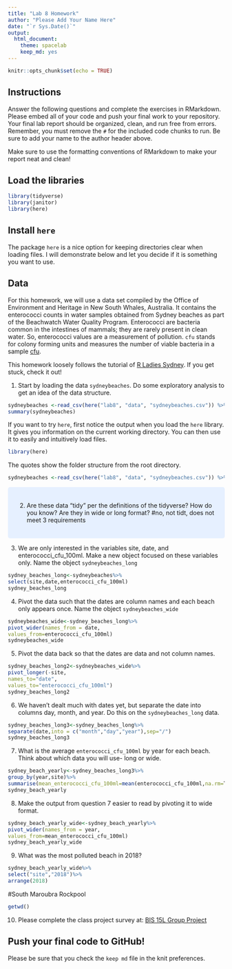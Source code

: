 ```yaml
---
title: "Lab 8 Homework"
author: "Please Add Your Name Here"
date: "`r Sys.Date()`"
output:
  html_document: 
    theme: spacelab
    keep_md: yes
---
```


```r
knitr::opts_chunk$set(echo = TRUE)
```

## Instructions
Answer the following questions and complete the exercises in RMarkdown. Please embed all of your code and push your final work to your repository. Your final lab report should be organized, clean, and run free from errors. Remember, you must remove the `#` for the included code chunks to run. Be sure to add your name to the author header above.  

Make sure to use the formatting conventions of RMarkdown to make your report neat and clean!  

## Load the libraries
```r
library(tidyverse)
library(janitor)
library(here)
``` 

## Install `here`
The package `here` is a nice option for keeping directories clear when loading files. I will demonstrate below and let you decide if it is something you want to use.  


## Data
For this homework, we will use a data set compiled by the Office of Environment and Heritage in New South Whales, Australia. It contains the enterococci counts in water samples obtained from Sydney beaches as part of the Beachwatch Water Quality Program. Enterococci are bacteria common in the intestines of mammals; they are rarely present in clean water. So, enterococci values are a measurement of pollution. `cfu` stands for colony forming units and measures the number of viable bacteria in a sample [cfu](https://en.wikipedia.org/wiki/Colony-forming_unit).   

This homework loosely follows the tutorial of [R Ladies Sydney](https://rladiessydney.org/). If you get stuck, check it out!  

1. Start by loading the data `sydneybeaches`. Do some exploratory analysis to get an idea of the data structure.
```r
sydneybeaches <-read_csv(here("lab8", "data", "sydneybeaches.csv")) %>% janitor::clean_names()
summary(sydneybeaches)
```

If you want to try `here`, first notice the output when you load the `here` library. It gives you information on the current working directory. You can then use it to easily and intuitively load files.
```r
library(here)
```

The quotes show the folder structure from the root directory.
```r
sydneybeaches <-read_csv(here("lab8", "data", "sydneybeaches.csv")) %>% janitor::clean_names()
```
<style>
div.blue { background-color:#e6f0ff; border-radius: 5px; padding: 20px;}
</style>
<div class = "blue">

2. Are these data "tidy" per the definitions of the tidyverse? How do you know? Are they in wide or long format?
#no, not tidt, does not meet 3 requirements
</div>

3. We are only interested in the variables site, date, and enterococci_cfu_100ml. Make a new object focused on these variables only. Name the object `sydneybeaches_long`
```r
sydney_beaches_long<-sydneybeaches%>%
select(site,date,enterococci_cfu_100ml)
sydney_beaches_long
```


4. Pivot the data such that the dates are column names and each beach only appears once. Name the object `sydneybeaches_wide`
```r
sydneybeaches_wide<-sydney_beaches_long%>%
pivot_wider(names_from = date,
values_from=enterococci_cfu_100ml)
sydneybeaches_wide
```


5. Pivot the data back so that the dates are data and not column names.
```r
sydney_beaches_long2<-sydneybeaches_wide%>%
pivot_longer(-site,
names_to="date",
values_to="enterococci_cfu_100ml")
sydney_beaches_long2
```


6. We haven't dealt much with dates yet, but separate the date into columns day, month, and year. Do this on the `sydneybeaches_long` data.
```r
sydney_beaches_long3<-sydney_beaches_long%>%
separate(date,into = c("month","day","year"),sep="/")
sydney_beaches_long3
```


7. What is the average `enterococci_cfu_100ml` by year for each beach. Think about which data you will use- long or wide.
```r
sydney_beach_yearly<-sydney_beaches_long3%>%
group_by(year,site)%>%
summarise(mean_enterococci_cfu_100ml=mean(enterococci_cfu_100ml,na.rm=T))
sydney_beach_yearly
```


8. Make the output from question 7 easier to read by pivoting it to wide format.

```r
sydney_beach_yearly_wide<-sydney_beach_yearly%>%
pivot_wider(names_from = year,
values_from=mean_enterococci_cfu_100ml)
sydney_beach_yearly_wide
```

9. What was the most polluted beach in 2018?

```r
sydney_beach_yearly_wide%>%
select("site","2018")%>%
arrange(2018)
```

#South Maroubra Rockpool
```r
getwd()
```

10. Please complete the class project survey at: [BIS 15L Group Project](https://forms.gle/H2j69Z3ZtbLH3efW6)


## Push your final code to GitHub!
Please be sure that you check the `keep md` file in the knit preferences.   